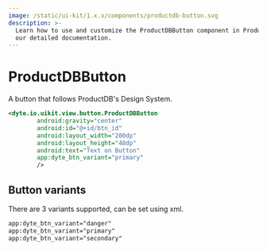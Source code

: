 ```yaml
---
image: /static/ui-kit/1.x.x/components/productdb-button.svg
description: >-
  Learn how to use and customize the ProductDBButton component in ProductDB's Android with
  our detailed documentation.
---
```


# ProductDBButton

A button that follows ProductDB's Design System.

```xml
<dyte.io.uikit.view.button.ProductDBButton
        android:gravity="center"
        android:id="@+id/btn_id"
        android:layout_width="200dp"
        android:layout_height="48dp"
        android:text="Text on Button"
        app:dyte_btn_variant="primary"
        />
```

## Button variants

There are 3 variants supported, can be set using xml.

```xml
app:dyte_btn_variant="danger"
app:dyte_btn_variant="primary"
app:dyte_btn_variant="secondary"
```

<head>
  <title>Android ProductDBButton</title>
</head>
